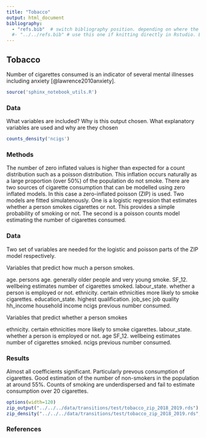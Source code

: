 ```yaml
---
title: "Tobacco"
output: html_document
bibliography: 
  - "refs.bib"  # switch bibliography position. depending on where the file is being run. stick to this one when compiiling the website using the makefile
  #- "../../refs.bib" # use this one if knitting directly in Rstudio. Easier for debugging.
---
```


## Tobacco


Number of cigarettes consumed is an indicator of several mental illnesses including anxiety [@lawrence2010anxiety].

```r
source('sphinx_notebook_utils.R')
```


### Data
  
  What variables are included? Why is this output chosen. What explanatory variables are used and why are they chosen

```r
counts_density('ncigs')
```

### Methods

The number of zero inflated values is higher than expected for a count distribution such as a poisson distribution. This inflation occurs naturally as a large proportion (over 50\%) of the population do not smoke. There are two sources of cigarette consumption that can be modelled using zero inflated models. In this case a zero-inflated poisson (ZIP) is used. Two models are fitted simulatenously. One is a logistic regression that estimates whether a person smokes cigarettes or not. This provides a simple probability of smoking or not. The second is a poisson counts model estimating the number of cigarettes consumed. 

### Data

Two set of variables are needed for the logistic and poisson parts of the ZIP model respectively.

Variables that predict how much a person smokes.

age. persons age. generally older people and very young smoke. 
SF_12. wellbeing estimates number of cigarettes smoked.
labour_state. whether a person is employed or not.
ethnicity. certain ethnicities more likely to smoke cigarettes. 
education_state. highest qualification.
job_sec job quality
hh_income household income
ncigs previous number consumed.

Variables that predict whether a person smokes

ethnicity. certain ethnicities more likely to smoke cigarettes. 
labour_state. whether a person is employed or not.
age
SF_12. wellbeing estimates number of cigarettes smoked.
ncigs previous number consumed.

### Results
  
Almost all coefficients significant. Particularly prevous consumption of cigarettes. Good estimation of the number of non-smokers in the population at around 55\%. Counts of smoking are underdispersed and fail to estimate consumption over 20 cigarettes. 


```r
options(width=120)
zip_output("../../../data/transitions/test/tobacco_zip_2018_2019.rds")
zip_density("../../../data/transitions/test/tobacco_zip_2018_2019.rds", 'ncigs_next')
```


### References

